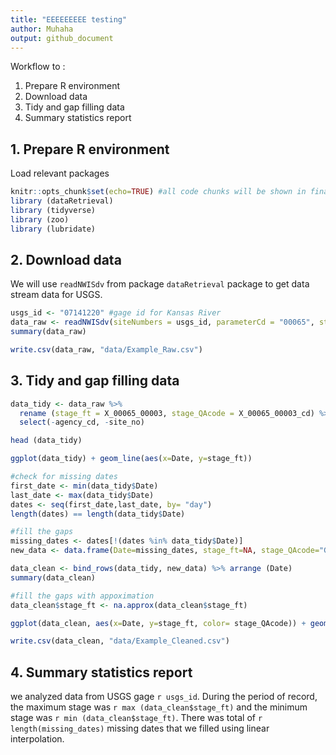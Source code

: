 ```yaml
---
title: "EEEEEEEEE testing"
author: Muhaha
output: github_document
---
```


Workflow to :

1. Prepare R environment
2. Download data
3. Tidy and gap filling data
4. Summary statistics report

## 1. Prepare R environment

Load relevant packages

```r
knitr::opts_chunk$set(echo=TRUE) #all code chunks will be shown in final file
library (dataRetrieval)
library (tidyverse)
library (zoo)
library (lubridate)
```

## 2. Download data

We will use `readNWISdv` from package `dataRetrieval` package to get data stream data for USGS.

```r
usgs_id <- "07141220" #gage id for Kansas River
data_raw <- readNWISdv(siteNumbers = usgs_id, parameterCd = "00065", startDate = "2018-10-01", endDate = "2021-09-30")
summary(data_raw)

write.csv(data_raw, "data/Example_Raw.csv")
```

## 3. Tidy and gap filling data

```r
data_tidy <- data_raw %>% 
  rename (stage_ft = X_00065_00003, stage_QAcode = X_00065_00003_cd) %>%
  select(-agency_cd, -site_no)

head (data_tidy)

ggplot(data_tidy) + geom_line(aes(x=Date, y=stage_ft)) 

#check for missing dates
first_date <- min(data_tidy$Date)
last_date <- max(data_tidy$Date)
dates <- seq(first_date,last_date, by= "day")
length(dates) == length(data_tidy$Date)

#fill the gaps
missing_dates <- dates[!(dates %in% data_tidy$Date)]
new_data <- data.frame(Date=missing_dates, stage_ft=NA, stage_QAcode="Gapfill" )

data_clean <- bind_rows(data_tidy, new_data) %>% arrange (Date)
summary(data_clean)

#fill the gaps with appoximation
data_clean$stage_ft <- na.approx(data_clean$stage_ft)

ggplot(data_clean, aes(x=Date, y=stage_ft, color= stage_QAcode)) + geom_point()

write.csv(data_clean, "data/Example_Cleaned.csv")
```

## 4. Summary statistics report

we analyzed data from USGS gage `r usgs_id`. During the period of record, the maximum stage was `r max (data_clean$stage_ft)` and the minimum stage was `r min (data_clean$stage_ft)`.
There was total of `r length(missing_dates)` missing dates that we filled using linear interpolation.